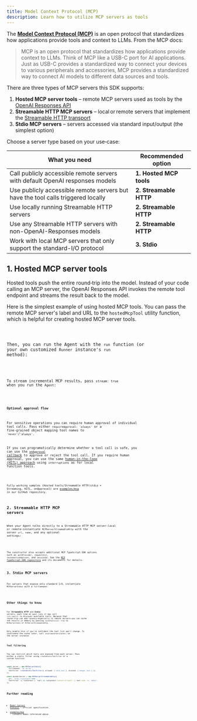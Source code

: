 ```yaml
---
title: Model Context Protocol (MCP)
description: Learn how to utilize MCP servers as tools
---
```



The [**Model Context Protocol (MCP)**](https://modelcontextprotocol.io) is an open protocol that standardizes how applications provide tools and context to LLMs. From the MCP docs:

> MCP is an open protocol that standardizes how applications provide context to LLMs. Think of MCP like a USB-C port for AI applications. Just as USB-C provides a standardized way to connect your devices to various peripherals and accessories, MCP provides a standardized way to connect AI models to different data sources and tools.

There are three types of MCP servers this SDK supports:

1. **Hosted MCP server tools** – remote MCP servers used as tools by the [OpenAI Responses API](https://platform.openai.com/docs/guides/tools-remote-mcp)
2. **Streamable HTTP MCP servers** – local or remote servers that implement the [Streamable HTTP transport](https://modelcontextprotocol.io/docs/concepts/transports#streamable-http)
3. **Stdio MCP servers** – servers accessed via standard input/output (the simplest option)

Choose a server type based on your use‑case:

| What you need                                                                    | Recommended option      |
| -------------------------------------------------------------------------------- | ----------------------- |
| Call publicly accessible remote servers with default OpenAI responses models     | **1. Hosted MCP tools** |
| Use publicly accessible remote servers but have the tool calls triggered locally | **2. Streamable HTTP**  |
| Use locally running Streamable HTTP servers                                      | **2. Streamable HTTP**  |
| Use any Streamable HTTP servers with non-OpenAI-Responses models                 | **2. Streamable HTTP**  |
| Work with local MCP servers that only support the standard-I/O protocol          | **3. Stdio**            |

## 1. Hosted MCP server tools

Hosted tools push the entire round‑trip into the model. Instead of your code calling an MCP server, the OpenAI Responses API invokes the remote tool endpoint and streams the result back to the model.

Here is the simplest example of using hosted MCP tools. You can pass the remote MCP server's label and URL to the `hostedMcpTool` utility function, which is helpful for creating hosted MCP server tools.

<Code lang="typescript" code={hostedAgentExample} title="hostedAgent.ts" />

Then, you can run the Agent with the `run` function (or your own customized `Runner` instance's `run` method):

<Code
  lang="typescript"
  code={hostedExample}
  title="Run with hosted MCP tools"
/>

To stream incremental MCP results, pass `stream: true` when you run the `Agent`:

<Code
  lang="typescript"
  code={hostedStreamExample}
  title="Run with hosted MCP tools (streaming)"
/>

#### Optional approval flow

For sensitive operations you can require human approval of individual tool calls. Pass either `requireApproval: 'always'` or a fine‑grained object mapping tool names to `'never'`/`'always'`.

If you can programatically determine whether a tool call is safe, you can use the [`onApproval` callback](https://github.com/openai/openai-agents-js/blob/main/examples/mcp/hosted-mcp-on-approval.ts) to approve or reject the tool call. If you require human approval, you can use the same [human-in-the-loop (HITL) approach](/openai-agents-js/guides/human-in-the-loop/) using `interruptions` as for local function tools.

<Code
  lang="typescript"
  code={hostedHITLExample}
  title="Human in the loop with hosted MCP tools"
/>

Fully working samples (Hosted tools/Streamable HTTP/stdio + Streaming, HITL, onApproval) are [examples/mcp](https://github.com/openai/openai-agents-js/tree/main/examples/mcp) in our GitHub repository.

## 2. Streamable HTTP MCP servers

When your Agent talks directly to a Streamable HTTP MCP server—local or remote—instantiate `MCPServerStreamableHttp` with the server `url`, `name`, and any optional settings:

<Code
  lang="typescript"
  code={streamableHttpExample}
  title="Run with Streamable HTTP MCP servers"
/>

The constructor also accepts additional MCP TypeScript‑SDK options such as `authProvider`, `requestInit`, `reconnectionOptions`, and `sessionId`. See the [MCP TypeScript SDK repository](https://github.com/modelcontextprotocol/typescript-sdk) and its documents for details.

## 3. Stdio MCP servers

For servers that expose only standard I/O, instantiate `MCPServerStdio` with a `fullCommand`:

<Code
  lang="typescript"
  code={stdioExample}
  title="Run with Stdio MCP servers"
/>

## Other things to know

For **Streamable HTTP** and **Stdio** servers, each time an `Agent` runs it may call `list_tools()` to discover available tools. Because that round‑trip can add latency—especially to remote servers—you can cache the results in memory by passing `cacheToolsList: true` to `MCPServerStdio` or `MCPServerStreamableHttp`.

Only enable this if you're confident the tool list won't change. To invalidate the cache later, call `invalidateToolsCache()` on the server instance.

### Tool filtering

You can restrict which tools are exposed from each server. Pass either a static filter
using `createStaticToolFilter` or a custom function:

```ts
const server = new MCPServerStdio({
  fullCommand: 'my-server',
  toolFilter: createStaticToolFilter({ allowed: ['safe_tool'], blocked: ['danger_tool'] }),
});

const dynamicServer = new MCPServerStreamableHttp({
  url: 'http://localhost:3000',
  toolFilter: ({ runContext }, tool) => runContext.context.allowAll || tool.name !== 'admin',
});
```

## Further reading

- [Model Context Protocol](https://modelcontextprotocol.io/) – official specification.
- [examples/mcp](https://github.com/openai/openai-agents-js/tree/main/examples/mcp) – runnable
  demos referenced above.
